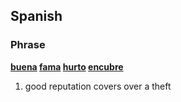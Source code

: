 ==Spanish==

===Phrase===
'''[[buena]] [[fama]] [[hurto]] [[encubre]]'''

# good reputation covers over a theft